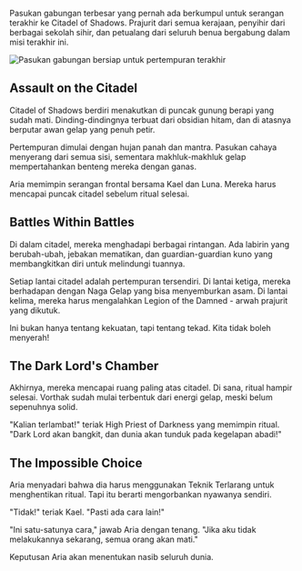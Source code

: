 Pasukan gabungan terbesar yang pernah ada berkumpul untuk serangan terakhir ke Citadel of Shadows. Prajurit dari semua kerajaan, penyihir dari berbagai sekolah sihir, dan petualang dari seluruh benua bergabung dalam misi terakhir ini.

<Image 
  src="/images/chapter-8-army.webp" 
  alt="Pasukan gabungan bersiap untuk pertempuran terakhir" 
  caption="Kekuatan cahaya bersatu melawan kegelapan"
/>

## Assault on the Citadel

Citadel of Shadows berdiri menakutkan di puncak gunung berapi yang sudah mati. Dinding-dindingnya terbuat dari obsidian hitam, dan di atasnya berputar awan gelap yang penuh petir.

Pertempuran dimulai dengan hujan panah dan mantra. Pasukan cahaya menyerang dari semua sisi, sementara makhluk-makhluk gelap mempertahankan benteng mereka dengan ganas.

Aria memimpin serangan frontal bersama Kael dan Luna. Mereka harus mencapai puncak citadel sebelum ritual selesai.

## Battles Within Battles

Di dalam citadel, mereka menghadapi berbagai rintangan. Ada labirin yang berubah-ubah, jebakan mematikan, dan guardian-guardian kuno yang membangkitkan diri untuk melindungi tuannya.

Setiap lantai citadel adalah pertempuran tersendiri. Di lantai ketiga, mereka berhadapan dengan Naga Gelap yang bisa menyemburkan asam. Di lantai kelima, mereka harus mengalahkan Legion of the Damned - arwah prajurit yang dikutuk.

<Quote author="Kael saat bertempur">
Ini bukan hanya tentang kekuatan, tapi tentang tekad. Kita tidak boleh menyerah!
</Quote>

## The Dark Lord's Chamber

Akhirnya, mereka mencapai ruang paling atas citadel. Di sana, ritual hampir selesai. Vorthak sudah mulai terbentuk dari energi gelap, meski belum sepenuhnya solid.

"Kalian terlambat!" teriak High Priest of Darkness yang memimpin ritual. "Dark Lord akan bangkit, dan dunia akan tunduk pada kegelapan abadi!"

## The Impossible Choice

Aria menyadari bahwa dia harus menggunakan Teknik Terlarang untuk menghentikan ritual. Tapi itu berarti mengorbankan nyawanya sendiri.

"Tidak!" teriak Kael. "Pasti ada cara lain!"

"Ini satu-satunya cara," jawab Aria dengan tenang. "Jika aku tidak melakukannya sekarang, semua orang akan mati."

<Warning>
Keputusan Aria akan menentukan nasib seluruh dunia.
</Warning>